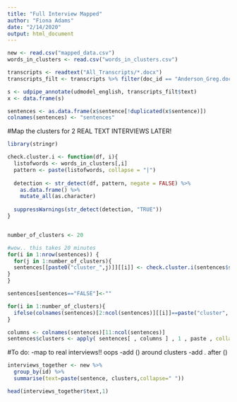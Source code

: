 ```yaml
---
title: "Full Interview Mapped"
author: "Fiona Adams"
date: "2/14/2020"
output: html_document
---
```


```r
new <- read.csv("mapped_data.csv")
words_in_clusters <- read.csv("words_in_clusters.csv")
```

```r
transcripts <- readtext("All_Transcripts/*.docx")
transcripts_filt <- transcripts %>% filter(doc_id == "Anderson_Greg.docx")

s <- udpipe_annotate(udmodel_english, transcripts_filt$text)
x <- data.frame(s)

sentences <- as.data.frame(x$sentence[!duplicated(x$sentence)])
colnames(sentences) <- "sentences"
```

#Map the clusters for 2 REAL TEXT INTERVIEWS LATER!
```r
library(stringr)

check.cluster.i <- function(df, i){
  listofwords <- words_in_clusters[,i]
  pattern <- paste(listofwords, collapse = "|")
  
  detection <- str_detect(df, pattern, negate = FALSE) %>%
    as.data.frame() %>% 
    mutate_all(as.character)
  
  suppressWarnings(str_detect(detection, "TRUE"))
}


number_of_clusters <- 20

#wow.. this takes 20 minutes
for(i in 1:nrow(sentences)) {
  for(j in 1:number_of_clusters){
  sentences[[paste0("cluster_",j)]][[i]] <- check.cluster.i(sentences$sentences[[i]], j)
}
}

sentences[sentences=="FALSE"]<-""
```

```r
for(i in 1:number_of_clusters){
  ifelse(colnames(sentences)[2:ncol(sentences)][[i]]==paste("cluster", i, sep="_"), sentences[2:ncol(sentences)][[i]] <- str_replace(sentences[2:ncol(sentences)][[i]], "TRUE", paste(i)), "breaks")
}
```

```r
columns <- colnames(sentences)[11:ncol(sentences)]
sentences$clusters <- apply( sentences[ , columns ] , 1 , paste , collapse = "" )
```




#To do:
-map to real interviews!! oops
-add () around clusters
-add . after ()

```r
interviews_together <- new %>%
  group_by(id) %>%
  summarise(text=paste(sentence, clusters,collapse=" "))
```

```r
head(interviews_together$text,1)
```



